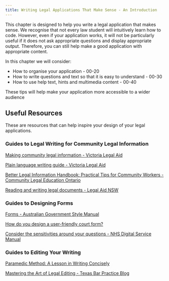 ```yaml
---
title: Writing Legal Applications That Make Sense - An Introduction
---
```


This chapter is designed to help you write a legal application that makes sense. We recognise that not every law student will intuitively learn how to code. However, even if your application works, it will not be particularly useful if it does not ask appropriate questions and display appropriate output. Therefore, you can still help make a good application with appropriate content.

In this chapter we will consider:

* How to organise your application - 00-20
* How to write questions and text so that it is easy to understand - 00-30
* How to use help text, hints and multimedia content - 00-40

These tips will help make your application more accessible to a wider audience

## Useful Resources
These are resources that can help inspire your design of your legal applications.

### Guides to Legal Writing for Community Legal Information

[Making community legal information - Victoria Legal Aid](https://www.legalaid.vic.gov.au/making-community-legal-information)

[Plain language writing guide - Victoria Legal Aid](https://www.legalaid.vic.gov.au/sites/default/files/vla/vla-plain-language-writing-guide-november-2021.docx)

[Better Legal Information Handbook: Practical Tips for Community Workers - Community Legal Education Ontario](https://www.cleo.on.ca/wp-content/uploads/cleo_betterlegalinfo.pdf)

[Reading and writing legal documents - Legal Aid NSW](https://www.legalaid.nsw.gov.au/ways-to-get-help/representing-myself/reading-and-writing-legal-documents)

### Guides to Designing Forms

[Forms - Australian Government Style Manual](https://www.stylemanual.gov.au/content-types/forms)

[How do you design a user-friendly court form?](https://medium.com/legal-design-and-innovation/how-do-you-design-a-user-friendly-court-form-ab241ed1e134)

[Consider the sensitivities around your questions - NHS Digital Service Manual](https://service-manual.nhs.uk/content/how-to-write-good-questions-for-forms/consider-the-sensitivities-around-your-questions)

### Guides to Editing Your Writing

[Paramedic Method: A Lesson in Writing Concisely](https://owl.purdue.edu/owl/general_writing/academic_writing/paramedic_method.html)

[Mastering the Art of Legal Editing - Texas Bar Practice Blog](https://blog.texasbarpractice.com/mastering-the-art-of-legal-editing)